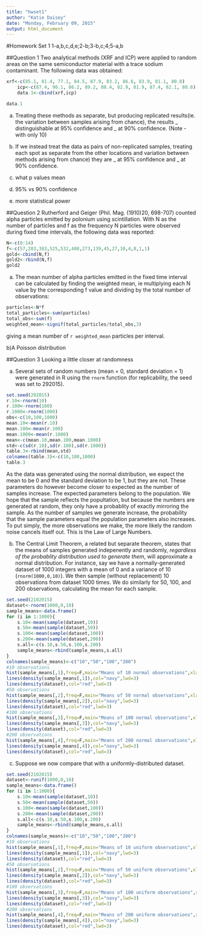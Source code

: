 ```yaml
---
title: "hwset1"
author: "Katie Daisey"
date: "Monday, February 09, 2015"
output: html_document
---
```


#Homework Set 1
1-a,b,c,d,e;2-b;3-b,c;4;5-a,b

##Question 1
Two analytical methods (XRF and ICP) were applied to random areas on the same semiconductor material with a trace sodium contaminant.  The following data was obtained:
```r
xrf<-c(85.1, 81.4, 77.1, 84.5, 87.9, 83.2, 86.6, 83.9, 81.1, 80.8)
    icp<-c(87.4, 90.1, 86.2, 89.2, 88.4, 82.9, 81.9, 87.4, 82.1, 80.6)
    data.1<-cbind(xrf,icp)
```
```r
data.1
```

a) Treating these methods as separate, but producing replicated results(ie. the variation between samples arising from chance), the results _ distinguishable at 95% confidence and _ at 90% confidence. (Note - with only 10)

b) If we instead treat the data as pairs of non-replicated samples, treating each spot as separate from the other locations and variation between methods arising from chance) they are _ at 95% confidence and _ at 90% confidence.

c) what p values mean

d) 95% vs 90% confidence
e) more statistical power



##Question 2
Rutherford and Geiger (Phil. Mag. (1910)20, 698-707) counted alpha particles emitted by polonium using scintillation.  With N as the number of particles and f as the frequency N particles were observed during fixed time intervals, the following data was reported:
```r
N<-c(0:14)
f<-c(57,203,383,525,532,408,273,139,45,27,10,4,0,1,1)
gold<-cbind(N,f)
gold2<-rbind(N,f)
gold2
```
a) The mean number of alpha particles emitted in the fixed time interval can be calculated by finding the weighted mean, ie multiplying each N value by the corresponding f value and dividing by the total number of observations:
```r
particles<-N*f
total_particles<-sum(particles)
total_obs<-sum(f)
weighted_mean<-signif(total_particles/total_obs,3)
```
giving a mean number of `r weighted_mean` particles per interval.

b)A Poisson distribution


##Question 3
Looking a little closer at randomness

a)  Several sets of random numbers (mean = 0, standard deviation = 1) were generated in R using the `rnorm` function (for replicability, the seed was set to 292015).
 
```r
set.seed(292015)
r.10<-rnorm(10)
r.100<-rnorm(100)
r.1000<-rnorm(1000)
obs<-c(10,100,1000)
mean.10<-mean(r.10)
mean.100<-mean(r.100)
mean.1000<-mean(r.1000)
mean<-c(mean.10,mean.100,mean.1000)
std<-c(sd(r.10),sd(r.100),sd(r.1000))
table.3<-rbind(mean,std)
colnames(table.3)<-c(10,100,1000)
table.3
```
As the data was generated using the normal distribution, we expect the mean to be 0 and the standard deviation to be 1, but they are not.  These parameters do however become closer to expected as the number of samples increase.  The expected parameters belong to the population.  We hope that the sample reflects the popultation, but because the numbers are generated at random, they only have a probablity of exactly mirroring the sample.  As the number of samples we generate increase, the probability that the sample parameters equal the population parameters also increases.  To put simply, the more observations we make, the more likely the random noise cancels itself out.  This is the Law of Large Numbers.

b) The Central Limit Theorem, a related but separate theorem, states that the means of samples generated indepenently and randomly, *regardless of the probablity distribution used to generate them*, will approximate a normal distribution.
For instance, say we have a normally-generated dataset of 1000 integers with a mean of 0 and a variance of 10 (`rnorm(1000,0,10)`).  We then sample (without replacement) 10 observations from dataset 1000 times.  We do similarly for 50, 100, and 200 observations, calculating the mean for each sample.
```r
set.seed(2102015)
dataset<-rnorm(1000,0,10)
sample_means<-data.frame()
for (i in 1:1000){
    s.10<-mean(sample(dataset,10))
    s.50<-mean(sample(dataset,50))
    s.100<-mean(sample(dataset,100))
    s.200<-mean(sample(dataset,200))
    s.all<-c(s.10,s.50,s.100,s.200)
    sample_means<-rbind(sample_means,s.all)
}
colnames(sample_means)<-c("10","50","100","200")
#10 observations
hist(sample_means[,1],freq=F,main="Means of 10 normal observations",xlab="mean")
lines(density(sample_means[,1]),col="navy",lwd=3)
lines(density(dataset),col="red",lwd=3)
#50 observations
hist(sample_means[,2],freq=F,main="Means of 50 normal observations",xlab="mean")
lines(density(sample_means[,2]),col="navy",lwd=3)
lines(density(dataset),col="red",lwd=3)
#100 observations
hist(sample_means[,3],freq=F,main="Means of 100 normal observations",xlab="mean")
lines(density(sample_means[,3]),col="navy",lwd=3)
lines(density(dataset),col="red",lwd=3)
#200 observations
hist(sample_means[,4],freq=F,main="Means of 200 normal observations",xlab="mean")
lines(density(sample_means[,4]),col="navy",lwd=3)
lines(density(dataset),col="red",lwd=3)
```

c)  Suppose we now compare that with a uniformly-distributed dataset.
```r
set.seed(2102015)
dataset<-runif(1000,0,10)
sample_means<-data.frame()
for (i in 1:1000){
    s.10<-mean(sample(dataset,10))
    s.50<-mean(sample(dataset,50))
    s.100<-mean(sample(dataset,100))
    s.200<-mean(sample(dataset,200))
    s.all<-c(s.10,s.50,s.100,s.200)
    sample_means<-rbind(sample_means,s.all)
}
colnames(sample_means)<-c("10","50","100","200")
#10 observations
hist(sample_means[,1],freq=F,main="Means of 10 uniform observations",xlab="mean")
lines(density(sample_means[,1]),col="navy",lwd=3)
lines(density(dataset),col="red",lwd=3)
#50 observations
hist(sample_means[,2],freq=F,main="Means of 50 uniform observations",xlab="mean")
lines(density(sample_means[,2]),col="navy",lwd=3)
lines(density(dataset),col="red",lwd=3)
#100 observations
hist(sample_means[,3],freq=F,main="Means of 100 uniform observations",xlab="mean")
lines(density(sample_means[,3]),col="navy",lwd=3)
lines(density(dataset),col="red",lwd=3)
#200 observations
hist(sample_means[,4],freq=F,main="Means of 200 uniform observations",xlab="mean")
lines(density(sample_means[,4]),col="navy",lwd=3)
lines(density(dataset),col="red",lwd=3)
```
